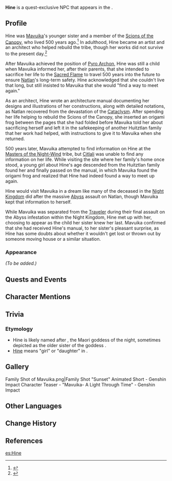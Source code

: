 {{Meta
<!-- Remove this template after adding the missing info -->
|missing_NPC_profile  = yes
<!--
|missing_NPC_idle     = yes
|missing_NPC_dialogue = yes
-->
}}
{{Character Infobox
|type             = Quest NPC
|image            = NPC Hine.png
|realname         = <!-- Optional, if different from in-game name -->
|deceased         = Past
|region           = Natlan
|location         = <!-- Nation where you can find the character in the game -->
|affiliation      = Scions of the Canopy
|title            = 
|ancestry         = <!-- Clan/family -->
|father           = Unnamed father
|fatherNote       = deceased
|mother           = Haumia
|motherNote       = deceased
|spouse           = 
|sibling          = Mavuika
|siblingNote      = older sister
|child            = 
|relative         = 
|voiceEN          = [[imdb:nm12270202|Ginger Sue]]<ref>Ginger Sue: [https://www.gingersuevo.com/resume EN VA's Resume] ([https://web.archive.org/web/20241226145922/https://www.gingersuevo.com/resume Archived])</ref><br><!--
                 -->[[imdb:nm1352940|Clare Corbett]]<ref name="Sunset Video Desc">YouTube: [https://youtu.be/aGtkhL8gDYE "Sunset" Animated Short] (Video Description)</ref>
|voiceCN          = [https://zh.moegirl.org.cn/zh/橘小只 Ju Xiaozhi ({{zh|橘小只}})]<ref name="Sunset Chinese">bilibili: [https://www.bilibili.com/video/BV1mtCNY3EiH/ {{zh|《原神》动画短片&mdash;&mdash;「黄昏」}}] (Video Description)</ref>
|voiceJP          = {{w|ja:堀籠沙耶|Horigome Saya ({{ja|堀籠沙耶}})}}<ref name="Sunset Japanese">YouTube: [https://youtu.be/Iw_QLnN2GhU {{ja|【原神】ショートアニメ「黄昏」}}] (Video Description)</ref>
|voiceKR          = [https://namu.wiki/w/김채린 Kim Chae-rin ({{ko|김채린}})]<ref name="Sunset Korean">YouTube: [https://youtu.be/ioW_Yp9elJk {{ko|단편 애니메이션-「황혼」}}] (Video Description)</ref>
}}
'''Hine''' is a quest-exclusive NPC that appears in the {{Quest|Black Stone Under a White Stone}}.
<!--
==Location==
{{subst:#tag:gallery|
NPC Location {{subst:#titleparts:{{subst:PAGENAME}}}}.png{{subst:!}}{{subst:#titleparts:{{subst:PAGENAME}}}}'s location
NPC Location {{subst:#titleparts:{{subst:PAGENAME}}}} Context.png{{subst:!}}Additional context
}}
-->
==Profile==
Hine was [[Mavuika]]'s younger sister and a member of the [[Scions of the Canopy]], who lived 500 years ago.<ref>{{Ref/Quest|Echoes of Life}}</ref> In adulthood, Hine became an artist and an architect who helped rebuild the tribe, though her works did not survive to the present day.<ref>{{Ref/Quest|Past and Future}}</ref>

After Mavuika achieved the position of [[Pyro Archon]], Hine was still a child when Mavuika informed her, after their parents, that she intended to sacrifice her life to the [[Sacred Flame]] to travel 500 years into the future to ensure [[Natlan]]'s long-term safety. Hine acknowledged that she couldn't live that long, but still insisted to Mavuika that she would "find a way to meet again."

As an architect, Hine wrote an architecture manual documenting her designs and illustrations of her constructions, along with detailed notations, as Natlan recovered from the devastation of the [[Cataclysm]]. After spending her life helping to rebuild the Scions of the Canopy, she inserted an origami frog between the pages that she had folded before Mavuika told her about sacrificing herself and left it in the safekeeping of another Huitztlan family that her work had helped, with instructions to give it to Mavuika when she returned.

500 years later, Mavuika attempted to find information on Hine at the [[Masters of the Night-Wind]] tribe, but [[Citlali]] was unable to find any information on her life. While visiting the site where her family's home once stood, a young girl about Hine's age descended from the Huitztlan family found her and finally passed on the manual, in which Mavuika found the origami frog and realized that Hine had indeed found a way to meet up again.

Hine would visit Mavuika in a dream like many of the deceased in the [[Night Kingdom]] did after the massive [[Abyss]] assault on Natlan, though Mavuika kept that information to herself.

While Mavuika was separated from the [[Traveler]] during their final assault on the Abyss infestation within the Night Kingdom, Hine met up with her, choosing to appear as the child her sister knew her last. Mavuika confirmed that she had received Hine's manual, to her sister's pleasant surprise, as Hine has some doubts about whether it wouldn't get lost or thrown out by someone moving house or a similar situation.

===Appearance ===
<!--Keep appearance section short and concise. Limit to 2 paragraphs with 3-4 sentences each.-->
''(To be added.)''

==Quests and Events==
{{Quests and Events}}

==Character Mentions==
{{Character Mentions}}

<!--
==Idle Quotes==
{{Dialogue Start}}
: {{DIcon|Idle}} {{Tx}}
:: {{A|VO {{subst:#titleparts:{{subst:PAGENAME}}}} 01.ogg}} "{{Tx}}"
{{Dialogue End}}

==Dialogue==
{{Dialogue Start}}
:'''{{subst:#titleparts:{{subst:PAGENAME}}}}:''' 
:{{DIcon}}
{{Dialogue End}}
<!--
==Event Dialogue==
===Event Name===
{{Dialogue Start}}
:'''{{subst:#titleparts:{{subst:PAGENAME}}}}:'''
{{Dialogue End}}
-->
==Trivia==
===Etymology===
* Hine is likely named after {{w|Hine-nui-te-pō}}, the Maori goddess of the night, sometimes depicted as the older sister of the goddess {{w|Mahuika}}.
* [https://maoridictionary.co.nz/word/1192 Hine] means "girl" or "daughter" in {{w|te reo maori|te reo māori}}.

==Gallery==
<gallery>
Family Shot of Mavuika.png|Family Shot
"Sunset" Animated Short - Genshin Impact
Character Teaser - "Mavuika- A Light Through Time" - Genshin Impact
</gallery>

==Other Languages==
{{Other Languages|default_hidden=1
|en       = Hine
|zhs      = 伊妮
|zhs_rm   = Yīnī
|zht      = 伊妮
|zht_rm   = Yīní
|ja       = ヒネ
|ja_rm    = Hine
|ko       = 히네
|es       = Hine
|fr       = Hine
|ru       = Хини
|th       = Hine
|vi       = Hine
|de       = Hine
|id       = Hine
|pt       = Hine
|tr       = Hine
|it       = Hine
}}

==Change History==
{{Change History|5.0}}

==References==
{{Reflist|2}}

[[es:Hine]]